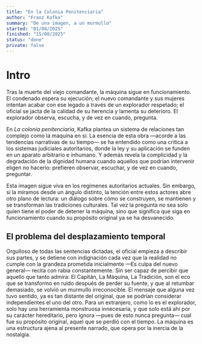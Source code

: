 ```yaml
---
title: "En la Colonia Penitenciaria"
author: "Franz Kafka"
summary: "De una imagen, a un murmullo"
started: "01/08/2025"
finished: "15/08/2025"
status: "done"
private: false
---
```


# Intro

Tras la muerte del viejo comandante, la máquina sigue en funcionamiento. El condenado espera su ejecución; el nuevo comandante y sus mujeres intentan acabar con ese legado a través de un explorador respetado; el oficial se jacta de la calidad de su herencia y lamenta su deterioro. El explorador observa, escucha, y de vez en cuando, pregunta. 

En _La colonia penitenciaria_, Kafka plantea un sistema de relaciones tan complejo como la maquina en sí. La esencia de esta obra —acorde a las tendencias narrativas de su tiempo— se ha entendido como una crítica a los sistemas judiciales autoritarios, donde la ley y su aplicación se funden en un aparato arbitrario e inhumano. Y además revela la complicidad y la degradación de la dignidad humana cuando aquellos que podrían intervenir eligen no hacerlo: prefieren observar, escuchar, y de vez en cuando, preguntar.

Esta imagen sigue viva en los regímenes autoritarios actuales. Sin embargo, si la miramos desde un ángulo distinto, la tención entre estos actores abre otro plano de lectura: un diálogo sobre cómo se construyen, se mantienen y se transforman las tradiciones culturales. Tal vez la pregunta no sea solo quien tiene el poder de detener la máquina, sino que significa que siga en funcionamiento cuando su propósito original ya se ha desvanecido.

## El problema del desplazamiento temporal

Orgulloso de todas las sentencias dictadas, el oficial empieza a describir sus partes, y se detiene con indignación cada vez que la realidad no cumple con la grandeza prometida inicialmente —Es culpa del nuevo general— recita con rabia constantemente. Sin ser capaz de percibir que aquello que tanto admira: El Capitán, La Máquina, La Tradición, son el eco que se transformo en ruido después de perder su fuente, y que al retumbar demasiado, se volvió un murmullo irreconocible. El mensaje que alguna vez tuvo sentido, ya es tan distante del original, que se podrían considerar independientes el uno del otro. Para un extranjero, como lo es el explorador, solo hay una herramienta monstruosa innecesaria, y que solo está ahí por su carácter hereditario, pero ignora —pues de esto nunca pregunta— cual fue su propósito original, aquel que se perdió con el tiempo. La máquina es una estructura ajena al presente narrado, que opera por la inercia de la nostalgia.


<LoadingScreen message="🔨 Se sigue trabajando en este texto 🔨"/>
